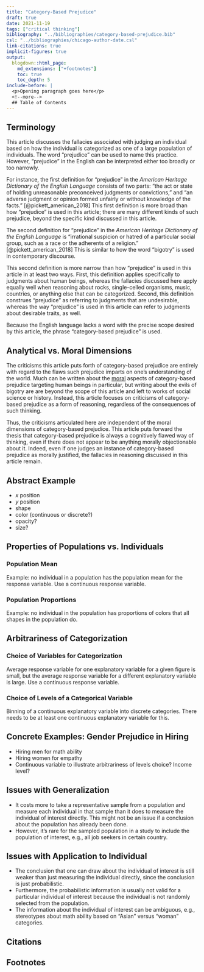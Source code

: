```yaml
---
title: "Category-Based Prejudice"
draft: true
date: 2021-11-19
tags: ["critical thinking"]
bibliography: "../bibliographies/category-based-prejudice.bib"
csl: "../bibliographies/chicago-author-date.csl"
link-citations: true
implicit-figures: true
output:
  blogdown::html_page:
    md_extensions: ["+footnotes"]
    toc: true
    toc_depth: 5
include-before: |
  <p>Opening paragraph goes here</p>
  <!--more-->
  ## Table of Contents
---
```



## Terminology

This article discusses the fallacies associated with judging an individual based on how the individual is categorized as one of a large population of individuals. The word "prejudice" can be used to name this practice. However, "prejudice" in the English can be interpreted either too broadly or too narrowly.

For instance, the first definition for "prejudice" in the _American Heritage Dictionary of the English Language_ consists of two parts: "the act or state of holding unreasonable preconceived judgments or convictions," and "an adverse judgment or opinion formed unfairly or without knowledge of the facts." [@pickett_american_2018] This first definition is more broad than how "prejudice" is used in this article; there are many different kinds of such prejudice, beyond the specific kind discussed in this article.

The second definition for "prejudice" in the _American Heritage Dictionary of the English Language_ is "irrational suspicion or hatred of a particular social group, such as a race or the adherents of a religion." [@pickett_american_2018] This is similar to how the word "bigotry" is used in contemporary discourse.

This second definition is more narrow than how "prejudice" is used in this article in at least two ways. First, this definition applies specifically to judgments about human beings, whereas the fallacies discussed here apply equally well when reasoning about rocks, single-celled organisms, music, countries, or anything else that can be categorized. Second, this definition construes "prejudice" as referring to judgments that are undesirable, whereas the way "prejudice" is used in this article can refer to judgments about desirable traits, as well.

Because the English language lacks a word with the precise scope desired by this article, the phrase "category-based prejudice" is used.


## Analytical vs. Moral Dimensions

The criticisms this article puts forth of category-based prejudice are entirely with regard to the flaws such prejudice imparts on one's understanding of the world. Much can be written about the [moral](/moral-skepticism.html) aspects of category-based prejudice targeting human beings in particular, but writing about the evils of bigotry are are beyond the scope of this article and left to works of social science or history. Instead, this article focuses on criticisms of category-based prejudice as a form of reasoning, regardless of the consequences of such thinking.

Thus, the criticisms articulated here are independent of the moral dimensions of category-based prejudice. This article puts forward the thesis that category-based prejudice is always a cognitively flawed way of thinking, even if there does not appear to be anything morally objectionable about it. Indeed, even if one judges an instance of category-based prejudice as morally justified, the fallacies in reasoning discussed in this article remain.


## Abstract Example

* _x_ position
* _y_ position
* shape
* color (continuous or discrete?)
* opacity?
* size?


## Properties of Populations vs. Individuals


### Population Mean

Example: no individual in a population has the population mean for the response variable. Use a continuous response variable.


### Population Proportions

Example: no individual in the population has proportions of colors that all shapes in the population do. 


## Arbitrariness of Categorization


### Choice of Variables for Categorization

Average response variable for one explanatory variable for a given figure is small, but the average response variable for a different explanatory variable is large. Use a continuous response variable.


### Choice of Levels of a Categorical Variable

Binning of a continuous explanatory variable into discrete categories. There needs to be at least one continuous explanatory variable for this.


## Concrete Examples: Gender Prejudice in Hiring

* Hiring men for math ability
* Hiring women for empathy
* Continuous variable to illustrate arbitrariness of levels choice? Income level?


## Issues with Generalization

* It costs more to take a representative sample from a population and measure each individual in that sample than it does to measure the individual of interest directly. This might not be an issue if a conclusion about the population has already been done.
* However, it's rare for the sampled population in a study to include the population of interest, e.g., all job seekers in certain country.


## Issues with Application to Individual

* The conclusion that one can draw about the individual of interest is still weaker than just measuring the individual directly, since the conclusion is just probabilistic.
* Furthermore, the probabilistic information is usually not valid for a particular individual of interest because the individual is not randomly selected from the population.
* The information about the individual of interest can be ambiguous, e.g., stereotypes about math ability based on "Asian" versus "woman" categories.


## Citations

::: {#refs}
:::


## Footnotes
